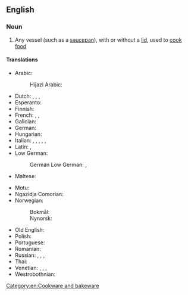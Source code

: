 {{also|cooking-pot}}

==English==

===Noun===
{{en-noun}}

# Any vessel (such as a [[saucepan]]), with or without a [[lid]], used to [[cook]] [[food]]

====Translations====
{{trans-top|any cooking vessel}}
* Arabic: {{t|ar|قِدْرَة}}
*: Hijazi Arabic: {{t|acw|قِدِر|m|tr=gidir}}
* Dutch: {{t+|nl|kookpot|m}}, {{t+|nl|pot|m}}, {{t+|nl|pan|f}}, {{t+|nl|soepketel|m}}
* Esperanto: {{t|eo|kuirpoto}}
* Finnish: {{t+|fi|keittoastia}}
* French: {{t+|fr|marmite|f}}, {{t+|fr|faitout|m}}, {{t+|fr|casserole|f}}
* Galician: {{t+|gl|pota|f}}
* German: {{t+|de|Kochtopf|m}}
* Hungarian: {{t+|hu|főzőedény}}
* Italian: {{t+|it|paiolo|m}}, {{t+|it|tegame|m}}, {{t+|it|pentola|f}}, {{t|it|cuccuma|f}}, {{t+|it|marmitta|f}}, {{t+|it|calderone|m}}
* Latin: {{t|la|calix|m}}, {{t|la|lasanum|n}}
* Low German:
*: German Low German: {{t|nds-de|Kaakputt|m}}, {{t|nds-de|Kookputt|m}}
* Maltese: {{t|mt|borma|f}}
{{trans-mid}}
* Motu: {{t|meu|uro}}
* Ngazidja Comorian: {{t|zdj|nyungu|c9|c10}}
* Norwegian:
*: Bokmål: {{t+|nb|gryte|m|f}}
*: Nynorsk: {{t|nn|gryte|f}}
* Old English: {{t|ang|ālfæt|n}}
* Polish: {{t-needed|pl}}
* Portuguese: {{t+|pt|panela}}
* Romanian: {{t|ro|oală de gătit|f}}
* Russian: {{t+|ru|кастрю́ля|f}}, {{t+|ru|котело́к|m}}, {{t+|ru|чугуно́к|m}}, {{t+|ru|горшо́к|m}}
* Thai: {{t+|th|หม้อ}}
* Venetian: {{t+|vec|caldròl|m}}, {{t|vec|candròl|m}}, {{t|vec|parol|m}}, {{t|vec|paróło|m}}
* Westrobothnian: {{t|gmq-bot|gryt|f}}
{{trans-bottom}}

[[Category:en:Cookware and bakeware]]